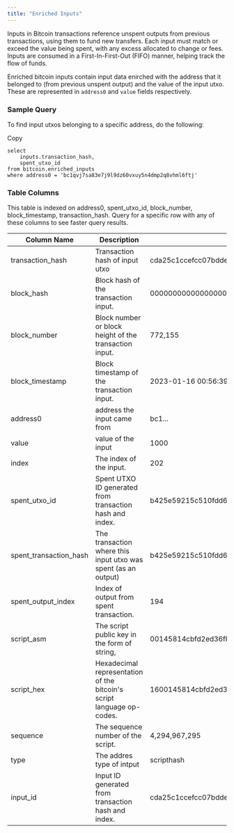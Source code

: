 ```yaml
---
title: "Enriched Inputs"
---
```


Inputs in Bitcoin transactions reference unspent outputs from previous transactions, using them to fund new transfers. Each input must match or exceed the value being spent, with any excess allocated to change or fees. Inputs are consumed in a First-In-First-Out (FIFO) manner, helping track the flow of funds.

Enriched bitcoin inputs contain input data enirched with the address that it belonged to (from previous unspent output) and the value of the input utxo. These are represented in `address0` and `value` fields respectively.

### Sample Query

To find input utxos belonging to a specific address, do the following:

Copy

```
select 
    inputs.transaction_hash, 
    spent_utxo_id 
from bitcoin.enriched_inputs 
where address0 = 'bc1qvj7sa83e7j9l9dz60vxuy5n4dmp2q8vhml6ftj'
```

### Table Columns

This table is indexed on address0, spent\_utxo\_id, block\_number, block\_timestamp, transaction\_hash. Query for a specific row with any of these columns to see faster query results.

| Column Name              | Description                                                           | Example                                                              |
| ------------------------ | --------------------------------------------------------------------- | -------------------------------------------------------------------- |
| transaction\_hash        | Transaction hash of input utxo                                        | cda25c1ccefcc07bdde18b3ceb372e46bead3c1e2dba2284e5e598f6ef770179     |
| block\_hash              | Block hash of the transaction input.                                  | 0000000000000000000373af917a0f20860073133a22a3bd3c4259d4349366d0     |
| block\_number            | Block number or block height of the transaction input.                | 772,155                                                              |
| block\_timestamp         | Block timestamp of the transaction input.                             | 2023-01-16 00:56:39                                                  |
| address0                 | address the input came from                                           | bc1...                                                               |
| value                    | value of the input                                                    | 1000                                                                 |
| index                    | The index of the input.                                               | 202                                                                  |
| spent\_utxo\_id          | Spent UTXO ID generated from transaction hash and index.              | b425e59215c510fdd6881660230046b640426ea60a3fb7eaeb3ddb7984f14c4e:194 |
| spent\_transaction\_hash | The transaction where this input utxo was spent (as an output)        | b425e59215c510fdd6881660230046b640426ea60a3fb7eaeb3ddb7984f14c4e     |
| spent\_output\_index     | Index of output from spent transaction.                               | 194                                                                  |
| script\_asm              | The script public key in the form of string,                          | 00145814cbfd2ed36fba9cde2b29fc577e2242dd83af                         |
| script\_hex              | Hexadecimal representation of the bitcoin's script language op-codes. | 1600145814cbfd2ed36fba9cde2b29fc577e2242dd83af                       |
| sequence                 | The sequence number of the script.                                    | 4,294,967,295                                                        |
| type                     | The addres type of intput                                             | scripthash                                                           |
| input\_id                | Input ID generated from transaction hash and index.                   | cda25c1ccefcc07bdde18b3ceb372e46bead3c1e2dba2284e5e598f6ef770179:202 |


